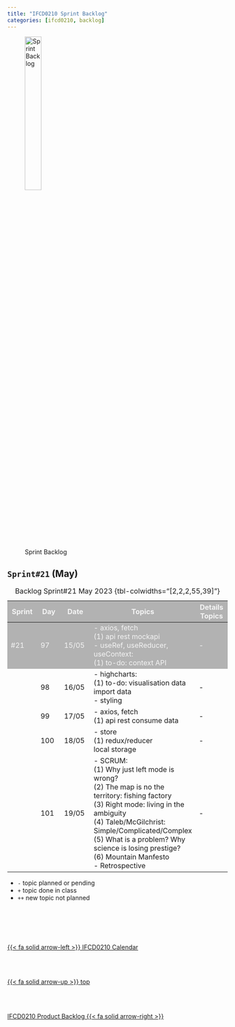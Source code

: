 ```yaml
---
title: "IFCD0210 Sprint Backlog"
categories: [ifcd0210, backlog]
---
```


<style>
tr:nth-child(1) {
  background-color: #b2b2b2!important;
  color: #f4f4f4!important;
}
</style>


![Sprint Backlog](/images/home/backlog.jpg){width="30%"}

## ``Sprint#21`` (May)

::: {.column-page-right}
| Sprint | Day | Date | Topics |  Details Topics |
| -- | -- | -- | -- | -- |
| #21 | 97 | 15/05 | - axios, fetch </br> (1) api rest mockapi </br> - useRef, useReducer, useContext: </br>  (1) to-do: context API </br> | - |
|  | 98 | 16/05 | - highcharts: </br> (1) to-do: visualisation data </br> import data </br> - styling | - |
|  | 99 | 17/05 | - axios, fetch </br> (1) api rest consume data </br> | - |
|  | 100 | 18/05 | - store </br> (1) redux/reducer </br> local storage | - |
|  | 101 | 19/05 | - SCRUM: </br> (1) Why just left mode is wrong?  </br> (2) The map is no the territory: fishing factory </br> (3) Right mode: living in the ambiguity</br> (4) Taleb/McGilchrist: Simple/Complicated/Complex </br>  (5) What is a problem? Why science is losing prestige? </br> (6)  Mountain Manfesto </br> - Retrospective  | - |
: Backlog Sprint#21 May 2023 {tbl-colwidths="[2,2,2,55,39]"}
:::

::: {.callout-note}
- `-` topic planned or pending
- `+` topic done in class
- `++` new topic not planned
:::



<!--- navLinks -->
<br><br>
<div class=row>
<br>
<div class='column left previous'>
<br>
[{{< fa solid arrow-left >}} IFCD0210 Calendar](/ifcd0210/ifcd0210calendar.qmd)
<br>
</div>
<br>
<div class='column center'>
<br>
[{{< fa solid arrow-up >}} top](#top)
<br>
</div>
<br>
<div class='column right next'>
<br>
[IFCD0210 Product Backlog  {{< fa solid arrow-right >}}](/ifcd0210/ifcd0210backlog-product.qmd)
<br>
</div>
<br>
</div>
